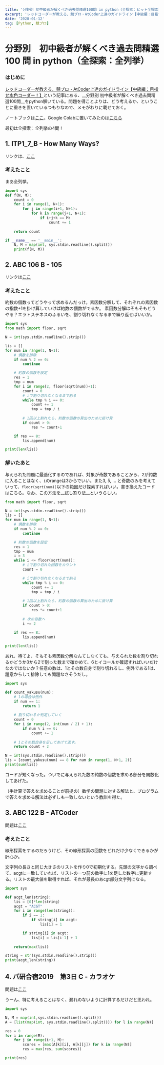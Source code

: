 ```yaml
---
title: '分野別 初中級者が解くべき過去問精選100問 in python（全探索：ビット全探索）'
excerpt: 'レッドコーダーが教える、競プロ・AtCoder上達のガイドライン【中級編：目指せ水色コーダー！】]という記事にある、初中級者が解くべき過去問精選100 をpython解いている。最初は、全探索：全列挙の4問！'
date: '2020-01-12'
tag: [Python, 競プロ]
---
```


# 分野別　初中級者が解くべき過去問精選 100 問 in python（全探索：全列挙）

### はじめに
[レッドコーダーが教える、競プロ・AtCoder上達のガイドライン【中級編：目指せ水色コーダー！】](https://qiita.com/e869120/items/eb50fdaece12be418faa)という記事にある、__分野別 初中級者が解くべき過去問精選100問__をpython解いている。問題を得ことよりは、どう考えるか、ということに重きを置いているつもりなので、メモがわりに載せておく。

ノートブックは[ここ](https://github.com/aratamotsu/notes/blob/main/01_04_全探索：全列挙.ipynb)。Google Colabに置いてみたのは[こちら](https://colab.research.google.com/drive/1_92coTfesKPoRYW8lkjYUOTTBE6lWdE9?usp=sharing)

最初は全探索：全列挙の4問！

## 1. ITP1_7_B - How Many Ways?
リンクは、[ここ](http://judge.u-aizu.ac.jp/onlinejudge/description.jsp?id=ITP1_7_B&lang=ja)

### 考えたこと
まあ全列挙。


```python
import sys
def f(N, M):    
    count = 0
    for i in range(1, N+1):
        for j in range(i+1, N+1):
            for k in range(j+1, N+1):
                if i+j+k == M:
                    count += 1
                
    return count

if __name__ == '__main__':
    N, M = map(int, sys.stdin.readline().split())
    print(f(N, M))
```

## 2. ABC 106 B - 105
リンクは[ここ](https://atcoder.jp/contests/abc106/tasks/abc106_b)

### 考えたこと
約数の個数ってどうやって求めるんだっけ。素因数分解して、それぞれの素因数の指数+1を掛け算していけば約数の個数がでるか。
素因数分解はそもそもどうやる？エラトステネスのふるいを、割り切れなくなるまで繰り返せばいいか。

```python
import sys
from math import floor, sqrt

N = int(sys.stdin.readline().strip())

lis = []
for num in range(1, N+1):
    # 偶数を排除
    if num % 2 == 0:
        continue

    # 約数の個数を設定
    res = 1
    tmp = num
    for i in range(2, floor(sqrt(num))+1):
        count = 0
        # iで割り切れなくなるまで割る
        while tmp % i == 0:
            count += 1
            tmp = tmp / i
        
        # 1回以上割れたら、約数の個数の算出のために掛け算
        if count > 0:
            res *= count+1

    if res == 8:
        lis.append(num)

print(len(lis))
```

### 解いたあと
与えられた問題に最適化するのであれば、対象が奇数であることから、2が約数に入ることはなく、`i`のrangeは3からでいい。また3, 5, ... と奇数のみを考えていって、`floor(sqrt(num))`以下の範囲だけ探索すればいい。書き換えたコードはこちら。なお、この方法を__試し割り法__というらしい。


```python
from math import floor, sqrt

N = int(sys.stdin.readline().strip())
lis = []
for num in range(1, N+1):
    # 偶数を排除
    if num % 2 == 0:
        continue

    # 約数の個数を設定
    res = 1
    tmp = num
    i = 3
    while i <= floor(sqrt(num)):
        # iで割り切れた回数をカウント
        count = 0

        # iで割り切れなくなるまで割る
        while tmp % i == 0:
            count += 1
            tmp = tmp / i
        
        # 1回以上割れたら、約数の個数の算出のために掛け算
        if count > 0:
            res *= count+1
        
        # 次の奇数へ
        i += 2
        
    if res == 8:
        lis.append(num)

print(len(lis))
```

あれ、待てよ、そもそも素因数分解なんてしなくても、与えられた数を割り切れるかどうか3から2で割った数まで確かめて、6とイコールか確認すればいいだけなのではないか？任意の数は、1とその数自身で割り切れるし、例外である1は、題意からして排除しても問題なさそうだし。

```python
import sys

def count_yakusu(num):
    # 1の場合は例外
    if num == 1:
        return 1
    
    # 割り切れるか判定していく
    count = 0
    for i in range(2, int(num / 2) + 1):
        if num % i == 0:
            count += 1
            
    # 1とその数自身を足してあげて返す。
    return count + 2

N = int(sys.stdin.readline().strip())
lis = [count_yakusu(num) == 8 for num in range(1, N+1, 2)]
print(sum(lis))
```

コードが短くなった。ついでに与えられた数の約数の個数を求める部分を関数化してあげた。

（手計算で答えを求めることが前提の）数学の問題に対する解法と、プログラムで答えを求める解法は必ずしも一致しないという教訓を得た。

## 3. ABC 122 B - ATCoder
問題は[ここ](https://atcoder.jp/contests/abc122/tasks/abc122_b)

### 考えたこと
線形探索をするのだろうけど、その線形探索の回数をどれだけ少なくできるかが肝心か。

文字列の長さと同じ大きさのリストを作り0で初期化する。先頭の文字から調べて、acgtに一致していれば、リストの一つ前の数字に1を足した数字に更新する。リストの最大値を取得すれば、それが最長のあcgt部分文字列になる。


```python
import sys

def acgt_len(string):
    lis = [0]*len(string)
    acgt = "ACGT"
    for i in range(len(string)):
        if i == 1:
            if string[i] in acgt:
                lis[i] = 1

        if string[i] in acgt:
            lis[i] = lis[i-1] + 1
        
    return(max(lis))

string = str(sys.stdin.readline().strip())
print(acgt_len(string))
```


## 4. パ研合宿2019　第3日 C - カラオケ
問題は[ここ](https://atcoder.jp/contests/pakencamp-2019-day3/tasks/pakencamp_2019_day3_c)

うーん、特に考えることはなく、漏れのないように計算するだけだと思われ。


```python
import sys

N, M = map(int,sys.stdin.readline().split()) 
A = [list(map(int, sys.stdin.readline().split())) for l in range(N)]

res = 0
for i in range(M):
    for j in range(i+1, M):
        scores = [max(A[k][i], A[k][j]) for k in range(N)]
        res = max(res, sum(scores))

print(res)
```
